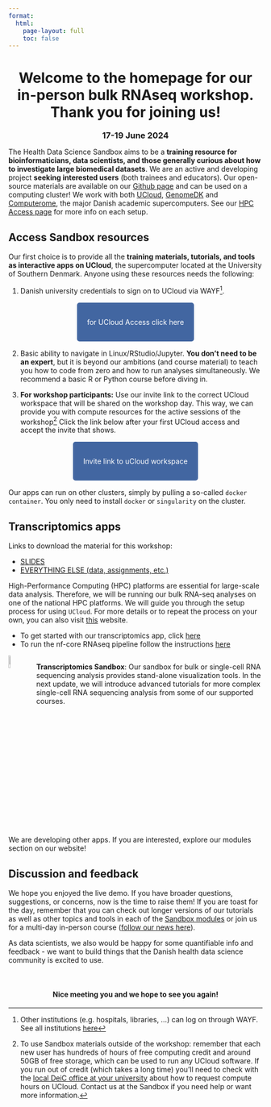 ```yaml
---
format:
  html:
    page-layout: full 
    toc: false
---
```


:::{.callout-note  appearance="simple" icon=false} 
<h1 align=center>Welcome to the homepage for our in-person bulk RNAseq workshop. Thank you for joining us!</h1> 
<h3 align=center style="margin:0px">17-19 June 2024</h3>
::: 

The Health Data Science Sandbox aims to be a **training resource for bioinformaticians, data scientists, and those generally curious about how to investigate large biomedical datasets**. We are an active and developing project **seeking interested users** (both trainees and educators). Our open-source materials are available on our [Github page](https://github.com/hds-sandbox) and can be used on a computing cluster! We work with both [UCloud](https://cloud/sdu.dk), [GenomeDK](https://genome.au.dk) and [Computerome](https://www.computerome.dk/), the major Danish academic supercomputers. See our [HPC Access page](../access/index.qmd) for more info on each setup.

## Access Sandbox resources

Our first choice is to provide all the **training materials, tutorials, and tools as interactive apps on UCloud**, the supercomputer located at the University of Southern Denmark. Anyone using these resources needs the following:

 1. Danish university credentials to sign on to UCloud via WAYF^[Other institutions (e.g. hospitals, libraries, ...) can log on through WAYF. See all institutions [here](https://www.wayf.dk/da/institutioner-i-wayf)]. 

&nbsp;

 <p align="center">
  <a href="https://cloud.sdu.dk" style="background-color: #4266A1; color: #FFFFFF; padding: 30px 20px; text-decoration: none; border-radius: 5px;">
    for UCloud Access
    click here
  </a>
</p>

&nbsp;

 2. Basic ability to navigate in Linux/RStudio/Jupyter. **You don't need to be an expert**, but it is beyond our ambitions (and course material) to teach you how to code from zero and how to run analyses simultaneously. We recommend a basic R or Python course before diving in.

 3. **For workshop participants:** Use our invite link to the correct UCloud workspace that will be shared on the workshop day. This way, we can provide you with compute resources for the active sessions of the workshop^[To use Sandbox materials outside of the workshop: remember that each new user has hundreds of hours of free computing credit and around 50GB of free storage, which can be used to run any UCloud software. If you run out of credit (which takes a long time) you'll need to check with the [local DeiC office at your university](https://www.deic.dk/en/Front-Office) about how to request compute hours on UCloud. Contact us at the Sandbox if you need help or want more information.] Click the link below after your first UCloud access and accept the invite that shows.

 &nbsp;

 <p align="center">
  <a href="https://cloud.sdu.dk/app/projects/invite/5ae0a575-9aa7-4c87-ac8f-c735ca653738" style="background-color: #4266A1; color: #FFFFFF; padding: 30px 20px; text-decoration: none; border-radius: 5px;">
    Invite link to
    uCloud workspace
  </a>
</p>

&nbsp;
&nbsp;

:::{.callout-note}
Our apps can run on other clusters, simply by pulling a so-called `docker container`. You only need to install `docker` or `singularity` on the cluster.
:::

## Transcriptomics apps

Links to download the material for this workshop: 

- [SLIDES](https://zenodo.org/records/11909973)
- [EVERYTHING ELSE (data, assignments, etc.)](https://zenodo.org/records/10214800)

High-Performance Computing (HPC) platforms are essential for large-scale data analysis. Therefore, we will be running our bulk RNA-seq analyses on one of the national HPC platforms. We will guide you through the setup process for using `UCloud`. For more details or to repeat the process on your own, you can also visit [this](https://hds-sandbox.github.io/bulk_RNAseq_course/develop/05a_data_analysis_setup.html) website.

- To get started with our transcriptomics app, click [here](https://hds-sandbox.github.io/bulk_RNAseq_course/develop/05a_data_analysis_setup.html)
- To run the nf-core RNAseq pipeline follow the instructions [here](https://hds-sandbox.github.io/bulk_RNAseq_course/develop/04c_preprocessing_setup.html) 

<div style="overflow: auto;">
  <img src="../images/transcriptomics.png" alt="Image" style="float: left; margin-right: 15px; width: 8%;">
  <p>
    **Transcriptomics Sandbox**: Our sandbox for bulk or single-cell RNA sequencing analysis provides stand-alone visualization tools. In the next update, we will introduce advanced tutorials for more complex single-cell RNA sequencing analysis from some of our supported courses.
    
  </p>
</div>

&nbsp;

We are developing other apps. If you are interested, explore our modules section on our website!

## Discussion and feedback

We hope you enjoyed the live demo. If you have broader questions, suggestions, or concerns, now is the time to raise them! If you are toast for the day, remember that you can check out longer versions of our tutorials as well as other topics and tools in each of the [Sandbox modules](../modules/index.html) or join us for a multi-day in-person course ([follow our news here](../news.qmd)).

As data scientists, we also would be happy for some quantifiable info and feedback - we want to build things that the Danish health data science community is excited to use. 

<!-- 
<b>Please answer these [5 questions](https://forms.office.com/e/e6e3AA1u0D?origin=lprLink) for us before you head out for the day ^[*link activated on day one of the workshop*.].</b>
-->

&nbsp;

:::{.callout-note  appearance="simple" icon=false} 
<h4 align=center>Nice meeting you and we hope to see you again!</h4> 
::: 






